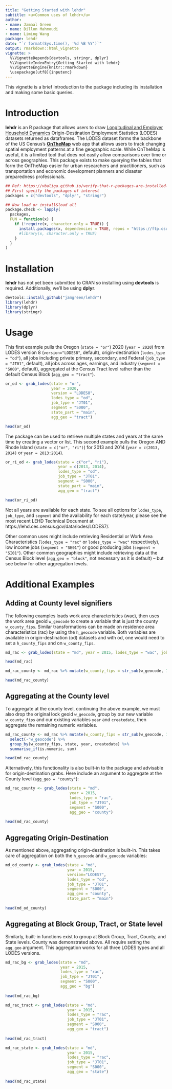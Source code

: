 ```yaml
---
title: "Getting Started with lehdr"
subtitle: <u>Common uses of lehdr</u>
author:
- name: Jamaal Green
- name: Dillon Mahmoudi
- name: Liming Wang
package: lehdr
date: "`r format(Sys.time(), '%d %B %Y')`"
output: rmarkdown::html_vignette
vignette: >
  %\VignetteDepends{devtools, stringr, dplyr}
  %\VignetteIndexEntry{Getting Started with lehdr}
  %\VignetteEngine{knitr::rmarkdown}
  \usepackage[utf8]{inputenc}
---
```


This vignette is a brief introduction to the package including its installation and making some basic queries. 

# Introduction

**lehdr** is an R package that allows users to draw [Longitudinal and Employer Household Dynamics](https://lehd.ces.census.gov/data/#lodes) Origin-Destination Employment Statistics (LODES) datasets returned as dataframes. The LODES dataset forms the backbone of the US Census's [**OnTheMap**](https://OnTheMap.ces.census.gov/) web app that allows users to track changing spatial employment patterns at a fine geographic scale. While OnTheMap is useful, it is a limited tool that does not easily allow comparisons over time or across geographies. This package exists to make querying the tables that form the OnTheMap easier for urban researchers and practitioners, such as transportation and economic development planners and disaster preparedness professionals.

```r
## Ref: https://vbaliga.github.io/verify-that-r-packages-are-installed-and-loaded/
## First specify the packages of interest
packages = c("devtools", "dplyr", "stringr")

## Now load or install&load all
package.check <- lapply(
  packages,
  FUN = function(x) {
    if (!require(x, character.only = TRUE)) {
      install.packages(x, dependencies = TRUE, repos = "https://ftp.osuosl.org/pub/cran/")
      #library(x, character.only = TRUE)
    }
  }
)
```

# Installation

**lehdr** has not yet been submitted to CRAN so installing using **devtools** is required. Additionally, we'll be using **dplyr**.

```r
devtools::install_github("jamgreen/lehdr")
library(lehdr)
library(dplyr)
library(stringr)
```

# Usage
This first example pulls the Oregon (`state = "or"`) 2020 (`year = 2020`) from LODES version 8 (`version="LODES8"`, default), origin-destination (`lodes_type = "od"`), all jobs including private primary, secondary, and Federal (`job_type = "JT01"`, default), all jobs across ages, earnings, and industry (`segment = "S000"`, default), aggregated at the Census Tract level rather than the default Census Block (`agg_geo = "tract"`).

```r
or_od <- grab_lodes(state = "or", 
                    year = 2020, 
                    version = "LODES8", 
                    lodes_type = "od", 
                    job_type = "JT01",
                    segment = "S000", 
                    state_part = "main", 
                    agg_geo = "tract")

head(or_od)
```

The package can be used to retrieve multiple states and years at the same time by creating a vector or list. This second example pulls the Oregon AND Rhode Island (`state = c("or", "ri")`) for 2013 and 2014 (`year = c(2013, 2014)` or `year = 2013:2014`).

```r
or_ri_od <- grab_lodes(state = c("or", "ri"), 
                       year = c(2013, 2014), 
                       lodes_type = "od", 
                       job_type = "JT01",
                       segment = "S000", 
                       state_part = "main", 
                       agg_geo = "tract")     

head(or_ri_od)
```
Not all years are available for each state. To see all options for `lodes_type`, `job_type`, and `segment` and the availability for each state/year, please see the most recent LEHD Technical Document at https://lehd.ces.census.gov/data/lodes/LODES7/.

Other common uses might include retrieving Residential or Work Area Characteristics (`lodes_type = "rac"` or `lodes_type = "wac"` respectively), low income jobs (`segment = "SE01"`) or good producing jobs (`segment = "SI01"`). Other common geographies might include retrieving data at the Census Block level (`agg_geo = "block"`, not necessary as it is default) -- but see below for other aggregation levels.

# Additional Examples
## Adding at County level signifiers
The following examples loads work area characteristics (wac), then uses the work area geoid `w_geocode` to create a variable that is just the county `w_county_fips`. Similar transformations can be made on residence area characteristics (rac) by using the `h_geocode` variable. Both variables are available in origin-destination (od) datasets and with od, one would need to set a `h_county_fips` and on `w_county_fips`.

```r
md_rac <- grab_lodes(state = "md", year = 2015, lodes_type = "wac", job_type = "JT01", segment = "S000")

head(md_rac)

md_rac_county <- md_rac %>% mutate(w_county_fips = str_sub(w_geocode, 1, 5))

head(md_rac_county)
```

## Aggregating at the County level
To aggregate at the county level, continuing the above example, we must also drop the original lock geoid `w_geocode`, group by our new variable `w_county_fips` and our existing variables `year` and `createdate`, then aggregate the remaining numeric variables.

```r
md_rac_county <- md_rac %>% mutate(w_county_fips = str_sub(w_geocode, 1, 5)) %>% 
  select(-"w_geocode") %>%
  group_by(w_county_fips, state, year, createdate) %>% 
  summarise_if(is.numeric, sum)

head(md_rac_county)
```

Alternatively, this functionality is also built-in to the package and advisable for origin-destination grabs. Here include an argument to aggregate at the County level (`agg_geo = "county"`):

```r
md_rac_county <- grab_lodes(state = "md", 
                            year = 2015, 
                            lodes_type = "rac", 
                            job_type = "JT01",
                            segment = "S000", 
                            agg_geo = "county")
           
head(md_rac_county)
```

## Aggregating Origin-Destination 
As mentioned above, aggregating origin-destination is built-in. This takes care of aggregation on both the `h_geocode` and `w_geocode` variables:

```r
md_od_county <- grab_lodes(state = "md", 
                           year = 2015, 
                           version="LODES7", 
                           lodes_type = "od", 
                           job_type = "JT01",
                           segment = "S000", 
                           agg_geo = "county", 
                           state_part = "main")
           
head(md_od_county)
```

## Aggregating at Block Group, Tract, or State level
Similarly, built-in functions exist to group at Block Group, Tract, County, and State levels. County was demonstrated above. All require setting the `agg_geo` argument. This aggregation works for all three LODES types and all LODES versions.

```r
md_rac_bg <- grab_lodes(state = "md", 
                        year = 2015, 
                        lodes_type = "rac", 
                        job_type = "JT01",
                        segment = "S000", 
                        agg_geo = "bg")
           
head(md_rac_bg)

md_rac_tract <- grab_lodes(state = "md", 
                           year = 2015, 
                           lodes_type = "rac", 
                           job_type = "JT01",
                           segment = "S000", 
                           agg_geo = "tract")
           
head(md_rac_tract)

md_rac_state <- grab_lodes(state = "md", 
                           year = 2015, 
                           lodes_type = "rac", 
                           job_type = "JT01",
                           segment = "S000", 
                           agg_geo = "state")
           
head(md_rac_state)
```

